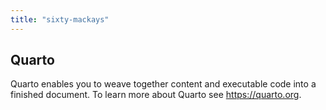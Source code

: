 ```yaml
---
title: "sixty-mackays"
---
```


## Quarto

Quarto enables you to weave together content and executable code into a finished document. To learn more about Quarto see <https://quarto.org>.
